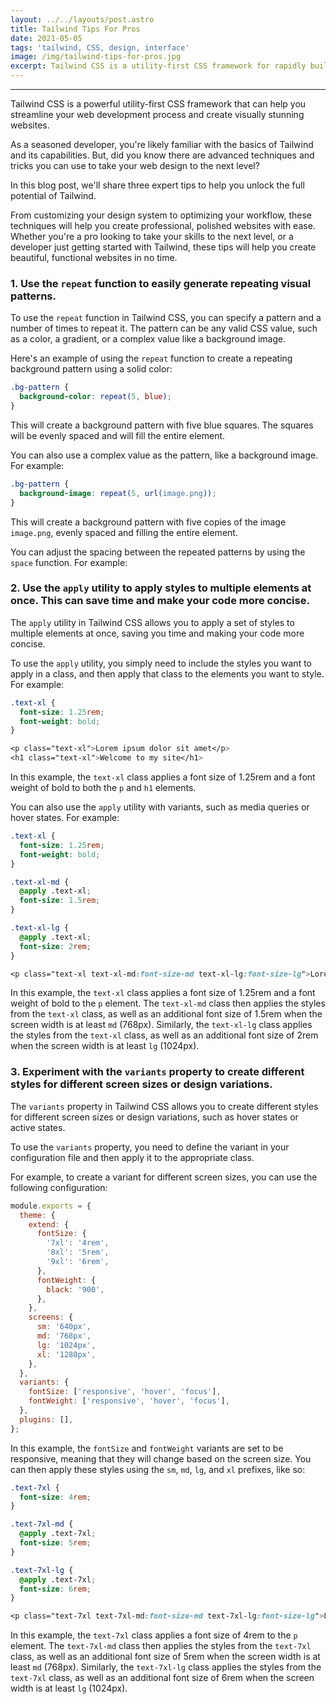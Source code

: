 ```yaml
---
layout: ../../layouts/post.astro
title: Tailwind Tips For Pros
date: 2021-05-05
tags: 'tailwind, CSS, design, interface'
image: /img/tailwind-tips-for-pros.jpg
excerpt: Tailwind CSS is a utility-first CSS framework for rapidly building custom user interfaces.
---
```


---

Tailwind CSS is a powerful utility-first CSS framework that can help you streamline your web development process and create visually stunning websites.

As a seasoned developer, you're likely familiar with the basics of Tailwind and its capabilities. But, did you know there are advanced techniques and tricks you can use to take your web design to the next level?

In this blog post, we'll share three expert tips to help you unlock the full potential of Tailwind.

From customizing your design system to optimizing your workflow, these techniques will help you create professional, polished websites with ease. Whether you're a pro looking to take your skills to the next level, or a developer just getting started with Tailwind, these tips will help you create beautiful, functional websites in no time.

### 1. Use the `repeat` function to easily generate repeating visual patterns.

To use the `repeat` function in Tailwind CSS, you can specify a pattern and a number of times to repeat it. The pattern can be any valid CSS value, such as a color, a gradient, or a complex value like a background image.

Here's an example of using the `repeat` function to create a repeating background pattern using a solid color:

```css
.bg-pattern {
  background-color: repeat(5, blue);
}
```

This will create a background pattern with five blue squares. The squares will be evenly spaced and will fill the entire element.

You can also use a complex value as the pattern, like a background image. For example:

```css
.bg-pattern {
  background-image: repeat(5, url(image.png));
}
```

This will create a background pattern with five copies of the image `image.png`, evenly spaced and filling the entire element.

You can adjust the spacing between the repeated patterns by using the `space` function. For example:

### 2. Use the `apply` utility to apply styles to multiple elements at once. This can save time and make your code more concise.

The `apply` utility in Tailwind CSS allows you to apply a set of styles to multiple elements at once, saving you time and making your code more concise.

To use the `apply` utility, you simply need to include the styles you want to apply in a class, and then apply that class to the elements you want to style. For example:

```css
.text-xl {
  font-size: 1.25rem;
  font-weight: bold;
}

<p class="text-xl">Lorem ipsum dolor sit amet</p>
<h1 class="text-xl">Welcome to my site</h1>
```

In this example, the `text-xl` class applies a font size of 1.25rem and a font weight of bold to both the `p` and `h1` elements.

You can also use the `apply` utility with variants, such as media queries or hover states. For example:

```css
.text-xl {
  font-size: 1.25rem;
  font-weight: bold;
}

.text-xl-md {
  @apply .text-xl;
  font-size: 1.5rem;
}

.text-xl-lg {
  @apply .text-xl;
  font-size: 2rem;
}

<p class="text-xl text-xl-md:font-size-md text-xl-lg:font-size-lg">Lorem ipsum dolor sit amet</p>

```

In this example, the `text-xl` class applies a font size of 1.25rem and a font weight of bold to the `p` element. The `text-xl-md` class then applies the styles from the `text-xl` class, as well as an additional font size of 1.5rem when the screen width is at least `md` (768px). Similarly, the `text-xl-lg` class applies the styles from the `text-xl` class, as well as an additional font size of 2rem when the screen width is at least `lg` (1024px).

### 3. Experiment with the `variants` property to create different styles for different screen sizes or design variations.

The `variants` property in Tailwind CSS allows you to create different styles for different screen sizes or design variations, such as hover states or active states.

To use the `variants` property, you need to define the variant in your configuration file and then apply it to the appropriate class.

For example, to create a variant for different screen sizes, you can use the following configuration:

```javascript
module.exports = {
  theme: {
    extend: {
      fontSize: {
        '7xl': '4rem',
        '8xl': '5rem',
        '9xl': '6rem',
      },
      fontWeight: {
        black: '900',
      },
    },
    screens: {
      sm: '640px',
      md: '768px',
      lg: '1024px',
      xl: '1280px',
    },
  },
  variants: {
    fontSize: ['responsive', 'hover', 'focus'],
    fontWeight: ['responsive', 'hover', 'focus'],
  },
  plugins: [],
};
```

In this example, the `fontSize` and `fontWeight` variants are set to be responsive, meaning that they will change based on the screen size. You can then apply these styles using the `sm`, `md`, `lg`, and `xl` prefixes, like so:

```css
.text-7xl {
  font-size: 4rem;
}

.text-7xl-md {
  @apply .text-7xl;
  font-size: 5rem;
}

.text-7xl-lg {
  @apply .text-7xl;
  font-size: 6rem;
}

<p class="text-7xl text-7xl-md:font-size-md text-7xl-lg:font-size-lg">Lorem ipsum dolor sit amet</p>
```

In this example, the `text-7xl` class applies a font size of 4rem to the `p` element. The `text-7xl-md` class then applies the styles from the `text-7xl` class, as well as an additional font size of 5rem when the screen width is at least `md` (768px). Similarly, the `text-7xl-lg` class applies the styles from the `text-7xl` class, as well as an additional font size of 6rem when the screen width is at least `lg` (1024px).

